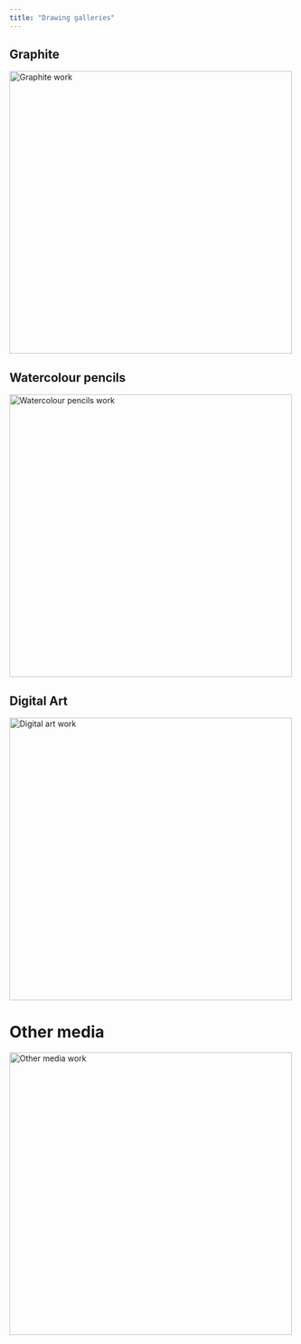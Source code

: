 ```yaml
---
title: "Drawing galleries"
---
```


## Graphite
[![Graphite work](/img/drawings/graphite/venice.png){width="500"}](drawings/graphite.html)

## Watercolour pencils
[![Watercolour pencils work](/img/drawings/watercolour/IMG_7416.jpg){width="500"}](drawings/watercolour.html)


## Digital Art
[![Digital art work](/img/drawings/digital/9AA5AEE3-95BE-4436-854A-75F10E3B6FD6 1.jpg){width="500"}](drawings/digital.html)

# Other media
[![Other media work](/img/drawings/other/IMG_7868.jpg){width="500"}](drawings/other.html)
